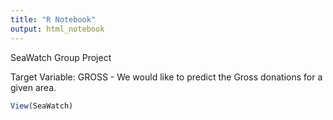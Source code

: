 ```yaml
---
title: "R Notebook"
output: html_notebook
---
```


SeaWatch Group Project

Target Variable: GROSS - We would like to predict the Gross donations for a given area. 

```r
View(SeaWatch)

```

